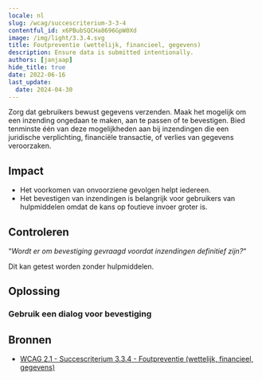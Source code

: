 ```yaml
---
locale: nl
slug: /wcag/succescriterium-3-3-4
contentful_id: x6PBubSQCHa8696GpW0Xd
image: /img/light/3.3.4.svg
title: Foutpreventie (wettelijk, financieel, gegevens)
description: Ensure data is submitted intentionally.
authors: [janjaap]
hide_title: true
date: 2022-06-16
last_update:
  date: 2024-04-30
---
```


<Hero
  title="Foutpreventie (wettelijk, financieel, gegevens)"
  imageSrc="/img/light/3.3.4.svg"
  alt="WCAG 3.3.4 - Logo"
  prefix="Succescriterium 3.3.4"
  suffix="Niveau AA"
/>

Zorg dat gebruikers bewust gegevens verzenden. Maak het mogelijk om een inzending ongedaan te maken, aan te passen of te bevestigen. Bied tenminste één van deze mogelijkheden aan bij inzendingen die een juridische verplichting, financiële transactie, of verlies van gegevens veroorzaken.

## Impact

- Het voorkomen van onvoorziene gevolgen helpt iedereen.
- Het bevestigen van inzendingen is belangrijk voor gebruikers van hulpmiddelen omdat de kans op foutieve invoer groter is.

## Controleren

“*Wordt er om bevestiging gevraagd voordat inzendingen definitief zijn?*“

Dit kan getest worden zonder hulpmiddelen.

## Oplossing

### Gebruik een dialog voor bevestiging

<CodeSample id="accessibility-dialog" locale="nl"/>

## Bronnen

- [WCAG 2.1 - Succescriterium 3.3.4 - Foutpreventie (wettelijk, financieel, gegevens)](https://www.w3.org/Translations/WCAG21-nl/#foutpreventie-wettelijk-financieel-gegevens)
